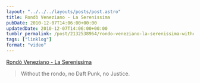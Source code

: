 ```yaml
---
layout: "../../../layouts/posts/post.astro"
title: Rondò Veneziano - La Serenissima
pubDate: 2010-12-07T14:06:00+00:00
updatedDate: 2010-12-07T14:06:00+00:00
tumblr_permalink: /post/2132538964/rondo-veneziano-la-serenissima-without-the
tags: ["linklog"]
format: "video"
---
```



<YouTube id="https://www.youtube.com/watch?v=6UDT3RtbYQw" />

[Rondò Veneziano - La Serenissima][1]

> Without the rondo, no Daft Punk, no Justice.

[1]: https://www.youtube.com/watch?v=6UDT3RtbYQw
